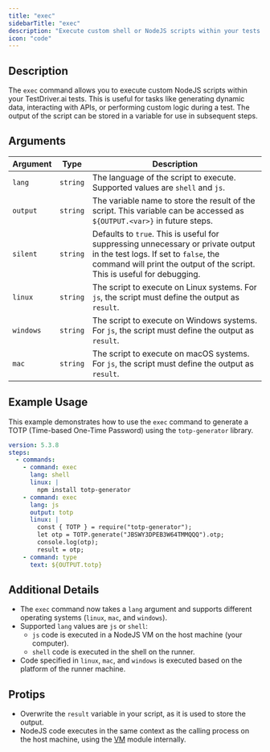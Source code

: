 ```yaml
---
title: "exec"
sidebarTitle: "exec"
description: "Execute custom shell or NodeJS scripts within your tests."
icon: "code"
---
```


## Description
The `exec` command allows you to execute custom NodeJS scripts within your TestDriver.ai tests. This is useful for tasks like generating dynamic data, interacting with APIs, or performing custom logic during a test. The output of the script can be stored in a variable for use in subsequent steps.

## Arguments
| Argument   | Type      | Description                                                                 |
|------------|-----------|-----------------------------------------------------------------------------|
| `lang`     | `string`  | The language of the script to execute. Supported values are `shell` and `js`. |
| `output`   | `string`  | The variable name to store the result of the script. This variable can be accessed as `${OUTPUT.<var>}` in future steps. |
| `silent`   | `string`  | Defaults to `true`. This is useful for suppressing unnecessary or private output in the test logs. If set to `false`, the command will print the output of the script. This is useful for debugging. |
| `linux`    | `string`  | The script to execute on Linux systems. For `js`, the script must define the output as `result`. |
| `windows`  | `string`  | The script to execute on Windows systems. For `js`, the script must define the output as `result`. |
| `mac`      | `string`  | The script to execute on macOS systems. For `js`, the script must define the output as `result`. |

## Example Usage

This example demonstrates how to use the `exec` command to generate a TOTP (Time-based One-Time Password) using the `totp-generator` library.

```yaml
version: 5.3.8
steps:
  - commands:
    - command: exec
      lang: shell
      linux: |
        npm install totp-generator
    - command: exec
      lang: js
      output: totp
      linux: |
        const { TOTP } = require("totp-generator");
        let otp = TOTP.generate("JBSWY3DPEB3W64TMMQQQ").otp;
        console.log(otp);
        result = otp;
    - command: type
      text: ${OUTPUT.totp}
```

## Additional Details

- The `exec` command now takes a `lang` argument and supports different operating systems (`linux`, `mac`, and `windows`).
- Supported `lang` values are `js` or `shell`:
  - `js` code is executed in a NodeJS VM on the host machine (your computer).
  - `shell` code is executed in the shell on the runner.
- Code specified in `linux`, `mac`, and `windows` is executed based on the platform of the runner machine.

## Protips

- Overwrite the `result` variable in your script, as it is used to store the output.
- NodeJS code executes in the same context as the calling process on the host machine, using the [VM](https://nodejs.org/api/vm.html) module internally.
